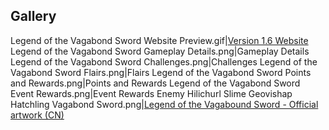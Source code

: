 {{EventTabs|story=0}}
==Gallery==
<gallery hideaddbutton="true" captionalign="center">
Legend of the Vagabond Sword Website Preview.gif|[https://webstatic-sea.mihoyo.com/ys/event/e20210603prepage/index.html?utm_source=officialweb&utm_medium=news#/ Version 1.6 Website]
Legend of the Vagabond Sword Gameplay Details.png|Gameplay Details
Legend of the Vagabond Sword Challenges.png|Challenges
Legend of the Vagabond Sword Flairs.png|Flairs
Legend of the Vagabond Sword Points and Rewards.png|Points and Rewards
Legend of the Vagabond Sword Event Rewards.png|Event Rewards
Enemy Hilichurl Slime Geovishap Hatchling Vagabond Sword.png|[https://bbs.mihoyo.com/ys/article/6965001 Legend of the Vagabound Sword - Official artwork (CN)]
</gallery>